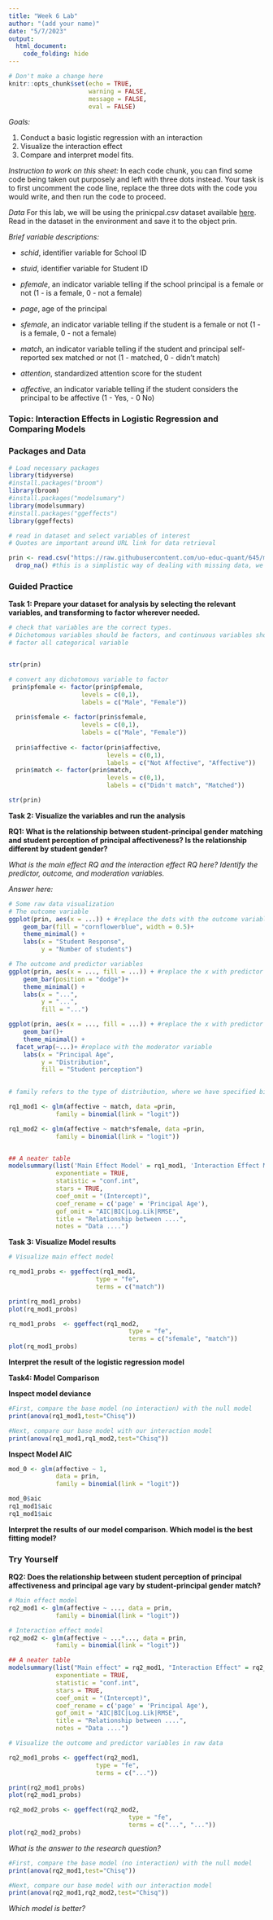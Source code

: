 ```yaml
---
title: "Week 6 Lab"
author: "(add your name)"
date: "5/7/2023"
output:
  html_document:
    code_folding: hide
---
```


```r

# Don't make a change here
knitr::opts_chunk$set(echo = TRUE,
                      warning = FALSE,
                      message = FALSE,
                      eval = FALSE)
```

*Goals:*

1. Conduct a basic logistic regression with an interaction
2. Visualize the interaction effect
3. Compare and interpret model fits.

*Instruction to work on this sheet:* In each code chunk, you can find some code being taken out purposely and left with three dots instead. Your task is to first uncomment the code line, replace the three dots with the code you would write, and then run the code to proceed.

*Data*
For this lab, we will be using the prinicpal.csv dataset available [here](https://raw.githubusercontent.com/uo-educ-quant/645/master/data/principal.csv). 
Read in the dataset in the environment and save it to the object prin.

*Brief variable descriptions:*

 - *schid*, identifier variable for School ID
 
 - *stuid*, identifier variable for Student ID
 
 - *pfemale*, an indicator variable telling if the school principal is a female or not (1 - is a female, 0 - not a female)
 
 - *page*, age of the principal
 
 - *sfemale*, an indicator variable telling if the student is a female or not (1 - is a female, 0 - not a female)
 
 - *match*, an indicator variable telling if the student and principal self-reported sex matched or not (1 - matched, 0 - didn't match)
 
 - *attention*, standardized attention score for the student
 
 - *affective*, an indicator variable telling if the student considers the principal to be affective (1 - Yes, - 0 No)
 
 
 
### Topic: Interaction Effects in Logistic Regression and Comparing Models

### Packages and Data 

```r
# Load necessary packages 
library(tidyverse)
#install.packages("broom")
library(broom)
#install.packages("modelsumary")
library(modelsummary)
#install.packages("ggeffects")
library(ggeffects)

# read in dataset and select variables of interest 
# Quotes are important around URL link for data retrieval 

prin <- read.csv("https://raw.githubusercontent.com/uo-educ-quant/645/master/data/principal.csv") %>% 
  drop_na() #this is a simplistic way of dealing with missing data, we simply drop observations with missingness on any row
```

### Guided Practice

**Task 1: Prepare your dataset for analysis by selecting the relevant variables, and transforming to factor wherever needed.**

```r
# check that variables are the correct types. 
# Dichotomous variables should be factors, and continuous variables should be numeric (num) or integers (int).
# factor all categorical variable


str(prin)

# convert any dichotomous variable to factor
 prin$pfemale <- factor(prin$pfemale,
                    levels = c(0,1),
                    labels = c("Male", "Female"))
 
  prin$sfemale <- factor(prin$sfemale,
                    levels = c(0,1),
                    labels = c("Male", "Female"))
  
  prin$affective <- factor(prin$affective, 
                           levels = c(0,1),
                           labels = c("Not Affective", "Affective"))
  prin$match <- factor(prin$match, 
                           levels = c(0,1),
                           labels = c("Didn't match", "Matched"))

str(prin)
```

**Task 2: Visualize the variables and run the analysis**

**RQ1: What is the relationship between student-principal gender matching and student perception of principal affectiveness? Is the relationship different by student gender?**

*What is the main effect RQ and the interaction effect RQ here? Identify the predictor, outcome, and moderation variables.*

*Answer here:*

```r
# Some raw data visualization
# The outcome variable
ggplot(prin, aes(x = ...)) + #replace the dots with the outcome variable
    geom_bar(fill = "cornflowerblue", width = 0.5)+
    theme_minimal() +
    labs(x = "Student Response",
         y = "Number of students")

# The outcome and predictor variables
ggplot(prin, aes(x = ..., fill = ...)) + #replace the x with predictor variable and fill with outcome variable
    geom_bar(position = "dodge")+
    theme_minimal() +
    labs(x = "...",
         y = "...",
         fill = "...")

ggplot(prin, aes(x = ..., fill = ...)) + #replace the x with predictor variable and fill with outcome variable
    geom_bar()+
    theme_minimal() +
  facet_wrap(~...)+ #replace with the moderator variable
    labs(x = "Principal Age",
         y = "Distribution",
         fill = "Student perception")
    
```


```r
# family refers to the type of distribution, where we have specified binomial, and the link asks for the link function that we want to use, which is the logit for a logistic regression.

rq1_mod1 <- glm(affective ~ match, data =prin,
             family = binomial(link = "logit"))

rq1_mod2 <- glm(affective ~ match*sfemale, data =prin,
             family = binomial(link = "logit"))


## A neater table        
modelsummary(list('Main Effect Model' = rq1_mod1, 'Interaction Effect Model' = rq1_mod2),
             exponentiate = TRUE,
             statistic = "conf.int",
             stars = TRUE,
             coef_omit = "(Intercept)",
             coef_rename = c('page' = 'Principal Age'),
             gof_omit = "AIC|BIC|Log.Lik|RMSE",
             title = "Relationship between ....",
             notes = "Data ....")
```

**Task 3: Visualize Model results**

```r
# Visualize main effect model

rq_mod1_probs <- ggeffect(rq1_mod1,
                        type = "fe",
                        terms = c("match")) 

print(rq_mod1_probs)
plot(rq_mod1_probs)

rq_mod1_probs  <- ggeffect(rq1_mod2,
                                 type = "fe",
                                 terms = c("sfemale", "match"))
plot(rq_mod1_probs)
```

**Interpret the result of the logistic regression model**

**Task4: Model Comparison**

**Inspect model deviance**

```r

#First, compare the base model (no interaction) with the null model
print(anova(rq1_mod1,test="Chisq"))

#Next, compare our base model with our interaction model
print(anova(rq1_mod1,rq1_mod2,test="Chisq"))

```

**Inspect Model AIC**

```r
mod_0 <- glm(affective ~ 1,
             data = prin,
             family = binomial(link = "logit"))

mod_0$aic
rq1_mod1$aic
rq1_mod1$aic
```

**Interpret the results of our model comparison. Which model is the best fitting model?**

### Try Yourself

**RQ2: Does the relationship between student perception of principal affectiveness and principal age vary by student-principal gender match?**

```r
# Main effect model
rq2_mod1 <- glm(affective ~ ..., data = prin,
             family = binomial(link = "logit"))

# Interaction effect model
rq2_mod2 <- glm(affective ~ ...*..., data = prin,
             family = binomial(link = "logit"))

## A neater table        
modelsummary(list("Main effect" = rq2_mod1, "Interaction Effect" = rq2_mod2),
             exponentiate = TRUE,
             statistic = "conf.int",
             stars = TRUE,
             coef_omit = "(Intercept)",
             coef_rename = c('page' = 'Principal Age'),
             gof_omit = "AIC|BIC|Log.Lik|RMSE",
             title = "Relationship between ....",
             notes = "Data ....")
```


```r
# Visualize the outcome and predictor variables in raw data

rq2_mod1_probs <- ggeffect(rq2_mod1,
                        type = "fe",
                        terms = c("...")) 

print(rq2_mod1_probs)
plot(rq2_mod1_probs)

rq2_mod2_probs <- ggeffect(rq2_mod2,
                                 type = "fe",
                                 terms = c("...", "..."))
plot(rq2_mod2_probs)
```
*What is the answer to the research question?*


```r

#First, compare the base model (no interaction) with the null model
print(anova(rq2_mod1,test="Chisq"))

#Next, compare our base model with our interaction model
print(anova(rq2_mod1,rq2_mod2,test="Chisq"))

```

*Which model is better?*



